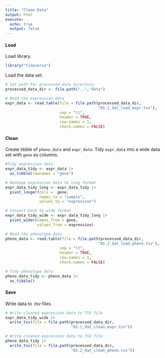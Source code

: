 ```yaml
---
title: "Clean Data"
output: html
execute:
  echo: true
  output: false
---
```


#### Load

Load library.

```r
library("tidyverse")
```

Load the data set.

```r
# Set path for processed data directory
processed_data_dir <- file.path("..","data")

# Read the expression data
expr_data <- read.table(file = file.path(processed_data_dir,
                                         "01.1_dat_load_expr.tsv"),
                        sep = "\t",
                        header = TRUE,
                        row.names = 1,
                        check.names = FALSE)


```

#### Clean

Create tibble of `pheno_data` and `expr_data`. Tidy `expr_data` into a wide data set with `gene` as columns.

```r
#Tidy expression data
expr_data_tidy <- expr_data |>
  as_tibble(rownames = "gene")

# Reshape expression data to long format
expr_data_tidy_long <- expr_data_tidy |>
  pivot_longer(cols = -gene,
               names_to = "sample",
               values_to = "expression")

# Convert back to wide format
expr_data_tidy_wide <- expr_data_tidy_long |>
  pivot_wider(names_from = gene,
              values_from = expression)

# Read the phenotype data
pheno_data <- read.table(file = file.path(processed_data_dir,
                                         "01.2_dat_load_pheno.tsv"),
                        sep = "\t",
                        header = TRUE,
                        row.names = 1,
                        check.names = FALSE)

# Tidy phenotype data
pheno_data_tidy <- pheno_data |>
  as_tibble()
```

#### Save

Write data to .*tsv* files.

```r
# Write cleaned expression data to TSV file
expr_data_tidy_wide |>
  write_tsv(file = file.path(processed_data_dir,
                             "02.1_dat_clean_expr.tsv"))

# Write cleaned expression data to TSV file
pheno_data_tidy |>
  write_tsv(file = file.path(processed_data_dir,
                             "02.2_dat_clean_pheno.tsv"))
```
